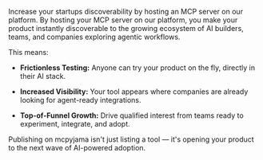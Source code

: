 Increase your startups discoverability by hosting an MCP server on our platform. By hosting your MCP server on our platform, you make your product instantly discoverable to the growing ecosystem of AI builders, teams, and companies exploring agentic workflows.

This means:

*   **Frictionless Testing:** Anyone can try your product on the fly, directly in their AI stack.

*   **Increased Visibility:** Your tool appears where companies are already looking for agent-ready integrations.

*   **Top-of-Funnel Growth:** Drive qualified interest from teams ready to experiment, integrate, and adopt.

Publishing on mcpyjama isn't just listing a tool — it's opening your product to the next wave of AI-powered adoption. 